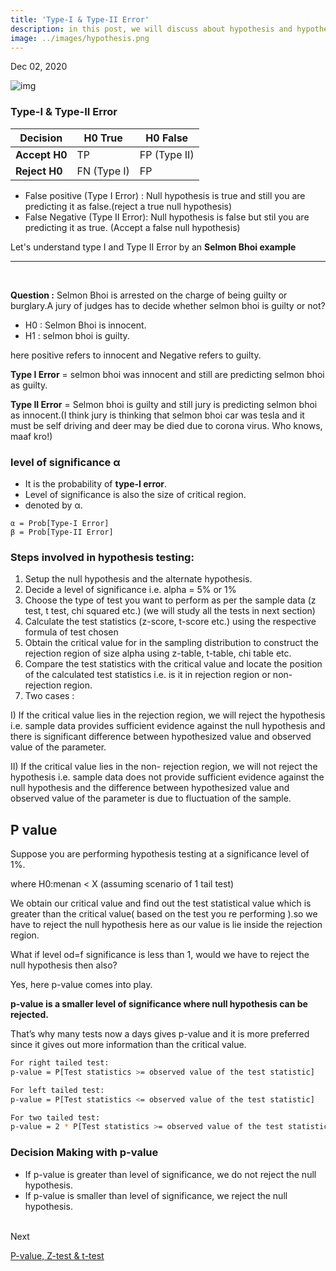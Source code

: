 ```yaml
---
title: 'Type-I & Type-II Error'
description: in this post, we will discuss about hypothesis and hypothesis testing with types of error and level of signnificance.
image: ../images/hypothesis.png
---
```


Dec 02, 2020

![img](https://i.imgur.com/SLMBJNm.png)


### Type-I & Type-II Error

| **Decision**  | **H0 True**  | **H0 False** |
|---------------|--------------|--------------|
| **Accept H0** |  TP          | FP (Type II) |
| **Reject H0** |  FN (Type I) | FP           |


- False positive (Type I Error) : Null hypothesis is true and still you are predicting it as false.(reject a true null hypothesis)
- False Negative (Type II Error): Null hypothesis is false but stil you are predicting it as true. (Accept a false null hypothesis)

Let's understand type I and Type II Error by an **Selmon Bhoi example**

---
<br />

**Question :** Selmon Bhoi is arrested on the charge of being guilty or burglary.A jury of judges has to decide whether selmon bhoi is guilty or not?

- H0 : Selmon Bhoi is innocent.
- H1 : selmon bhoi is guilty.

here positive refers to innocent and Negative refers to guilty.

**Type I Error** = selmon bhoi was  innocent and still are predicting selmon bhoi as guilty. 

**Type II Error** = Selmon bhoi is guilty and still jury is predicting selmon bhoi as innocent.(I think jury is thinking that selmon bhoi car was tesla and it must be self driving and deer may be died due to corona virus. Who knows, maaf kro!)

### level of significance α

- It is the probability of **type-I error**.
- Level of significance is also the size of critical region.
- denoted by α.

```
α = Prob[Type-I Error]
β = Prob[Type-II Error]
```

### Steps involved in hypothesis testing:

1. Setup the null hypothesis and the alternate hypothesis.
2. Decide a level of significance i.e. alpha = 5% or 1%
3. Choose the type of test you want to perform as per the sample data (z test, t test, chi squared etc.) (we will study all the tests in next section)
4. Calculate the test statistics (z-score, t-score etc.) using the respective formula of test chosen
5. Obtain the critical value for in the sampling distribution to construct the rejection region of size alpha using z-table, t-table, chi table etc.
6. Compare the test statistics with the critical value and locate the position of the calculated test statistics i.e. is it in rejection region or non-rejection region.
7. Two cases :

I) If the critical value lies in the rejection region, we will reject the hypothesis i.e. sample data
provides sufficient evidence against the null hypothesis and there is significant difference
between hypothesized value and observed value of the parameter.

II) If the critical value lies in the non- rejection region, we will not reject the hypothesis i.e.
sample data does not provide sufficient evidence against the null hypothesis and the difference 
between hypothesized value and observed value of the parameter is due to fluctuation of the
sample.


## P value

Suppose you are performing hypothesis testing at a significance level of 1%.

where H0:menan < X (assuming  scenario of 1 tail test)

We obtain our critical value and find out the test statistical value which is greater than the critical value( based on the test you re performing ).so we have to reject the null
hypothesis here as our value is lie inside the rejection region.

What if level od=f significance is less than 1, would we have to reject the null hypothesis then also?

Yes,  here p-value comes into play.

**p-value is a smaller level of significance where null hypothesis can be rejected.**

That’s why many tests now a days gives p-value and it is more preferred since it gives out more
information than the critical value.

```bash
For right tailed test:
p-value = P[Test statistics >= observed value of the test statistic]

For left tailed test:
p-value = P[Test statistics <= observed value of the test statistic]

For two tailed test:
p-value = 2 * P[Test statistics >= observed value of the test statistic|]
```

### Decision Making with p-value
- If p-value is greater than level of significance, we do not reject the null hypothesis.
- If p-value is smaller than level of significance, we reject the null hypothesis.


<br />
Next 

[P-value, Z-test & t-test](/notes/stats/examples-on-p-value-z-test-t-test/)
